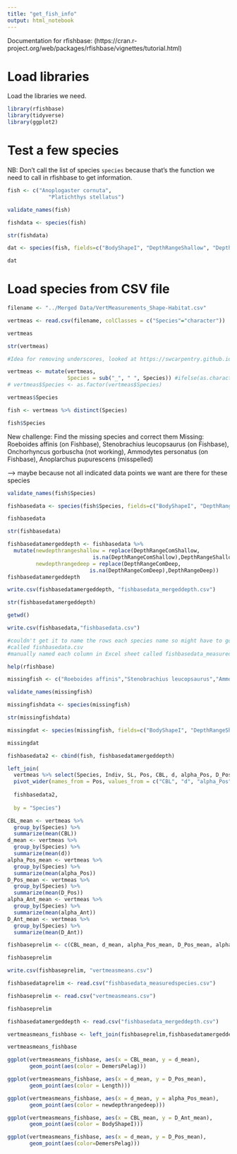 ```yaml
---
title: "get_fish_info"
output: html_notebook
---
```


Documentation for rfishbase: (https://cran.r-project.org/web/packages/rfishbase/vignettes/tutorial.html)

# Load libraries

Load the libraries we need.

```r
library(rfishbase)
library(tidyverse)
library(ggplot2)
```

# Test a few species

NB: Don't call the list of species `species` because that's the function we need to call in rfishbase to get information.
```r
fish <- c("Anoplogaster cornuta",
             "Platichthys stellatus")
```

```r
validate_names(fish)
```

```r
fishdata <- species(fish)
```

```r
str(fishdata)
```

```r
dat <- species(fish, fields=c("BodyShapeI", "DepthRangeShallow", "DepthRangeDeep", "DepthRangeComShallow", "DepthRangeComDeep", "Length", "CommonLength", "Weight", "DemersPelag"))
```

```r
dat
```

# Load species from CSV file
```r
filename <- "../Merged Data/VertMeasurements_Shape-Habitat.csv"
```

```r
vertmeas <- read.csv(filename, colClasses = c("Species"="character"))

vertmeas
```

```r
str(vertmeas)
```

```r
#Idea for removing underscores, looked at https://swcarpentry.github.io/r-novice-inflammation/11-supp-read-write-csv/index.html

vertmeas <- mutate(vertmeas,
                   Species = sub("_", " ", Species)) #ifelse(as.character(Species)=='Alectis_ciliaris', 'Dana', as.character(Species)))
# vertmeas$Species <- as.factor(vertmeas$Species)
```

```r
vertmeas$Species
```

```r
fish <- vertmeas %>% distinct(Species)
```

```r
fish$Species
```

New challenge: Find the missing species and correct them
Missing: Roeboides affinis (on Fishbase), Stenobrachius leucopsaurus (on Fishbase), Onchorhyncus gorbuscha (not working), Ammodytes personatus (on Fishbase), Anoplarchus pupurescens (misspelled)

--> maybe because not all indicated data points we want are there for these species

```r
validate_names(fish$Species)
```

```r
fishbasedata <- species(fish$Species, fields=c("BodyShapeI", "DepthRangeShallow", "DepthRangeDeep", "DepthRangeComShallow", "DepthRangeComDeep", "Length", "CommonLength", "Weight", "DemersPelag"))
```

```r
fishbasedata
```


```r
str(fishbasedata)
```

```r
fishbasedatamergeddepth <- fishbasedata %>%
  mutate(newdepthrangeshallow = replace(DepthRangeComShallow,
                           is.na(DepthRangeComShallow),DepthRangeShallow),
         newdepthrangedeep = replace(DepthRangeComDeep,
                          is.na(DepthRangeComDeep),DepthRangeDeep))
fishbasedatamergeddepth
```

```r
write.csv(fishbasedatamergeddepth, "fishbasedata_mergeddepth.csv")
```


```r
str(fishbasedatamergeddepth)
```


```r
getwd()
```


```r
write.csv(fishbasedata,"fishbasedata.csv")

#couldn't get it to name the rows each species name so might have to go through and put that manually but I now have that csv
#called fishbasedata.csv
#manually named each column in Excel sheet called fishbasedata_measuredspecies.xlsx
```

```r
help(rfishbase)
```

```r
missingfish <- c("Roeboides affinis","Stenobrachius leucopsaurus","Ammodytes personatus")
```

```r
validate_names(missingfish)
```

```r
missingfishdata <- species(missingfish)
```

```r
str(missingfishdata)
```

```r
missingdat <- species(missingfish, fields=c("BodyShapeI", "DepthRangeShallow", "DepthRangeDeep", "DepthRangeComShallow", "DepthRangeComDeep", "Length", "CommonLength", "Weight", "DemersPelag"))
```

```r
missingdat
```

```r
fishbasedata2 <- cbind(fish, fishbasedatamergeddepth)
```

```r
left_join(
  vertmeas %>% select(Species, Indiv, SL, Pos, CBL, d, alpha_Pos, D_Pos, alpha_Ant, D_Ant) %>%
  pivot_wider(names_from = Pos, values_from = c("CBL", "d", "alpha_Pos", "D_Pos", "alpha_Ant", "D_Ant")),
  
  fishbasedata2,
  
  by = "Species")
```

```r
CBL_mean <- vertmeas %>%
  group_by(Species) %>% 
  summarize(mean(CBL))
d_mean <- vertmeas %>%
  group_by(Species) %>% 
  summarize(mean(d))
alpha_Pos_mean <- vertmeas %>%
  group_by(Species) %>% 
  summarize(mean(alpha_Pos))
D_Pos_mean <- vertmeas %>%
  group_by(Species) %>% 
  summarize(mean(D_Pos))
alpha_Ant_mean <- vertmeas %>%
  group_by(Species) %>% 
  summarize(mean(alpha_Ant))
D_Ant_mean <- vertmeas %>%
  group_by(Species) %>% 
  summarize(mean(D_Ant))

fishbaseprelim <- c(CBL_mean, d_mean, alpha_Pos_mean, D_Pos_mean, alpha_Ant_mean, D_Ant_mean)

fishbaseprelim
```

```r
write.csv(fishbaseprelim, "vertmeasmeans.csv")
```

```r
fishbasedataprelim <- read.csv("fishbasedata_measuredspecies.csv")
```


```r
fishbaseprelim <- read.csv("vertmeasmeans.csv")

fishbaseprelim
```

```r
fishbasedatamergeddepth <- read.csv("fishbasedata_mergeddepth.csv")
```


```r
vertmeasmeans_fishbase <- left_join(fishbaseprelim,fishbasedatamergeddepth, by = "Species")

vertmeasmeans_fishbase
```


```r
ggplot(vertmeasmeans_fishbase, aes(x = CBL_mean, y = d_mean),
       geom_point(aes(color = DemersPelag)))
```

```r
ggplot(vertmeasmeans_fishbase, aes(x = d_mean, y = D_Pos_mean),
       geom_point(aes(color = Length)))
```

```r
ggplot(vertmeasmeans_fishbase, aes(x = d_mean, y = alpha_Pos_mean),
       geom_point(aes(color = newdepthrangedeep)))
```

```r
ggplot(vertmeasmeans_fishbase, aes(x = CBL_mean, y = D_Ant_mean),
       geom_point(aes(color = BodyShapeI)))
```

```r
ggplot(vertmeasmeans_fishbase, aes(x = d_mean, y = D_Pos_mean),
       geom_point(aes(color=DemersPelag)))
```



